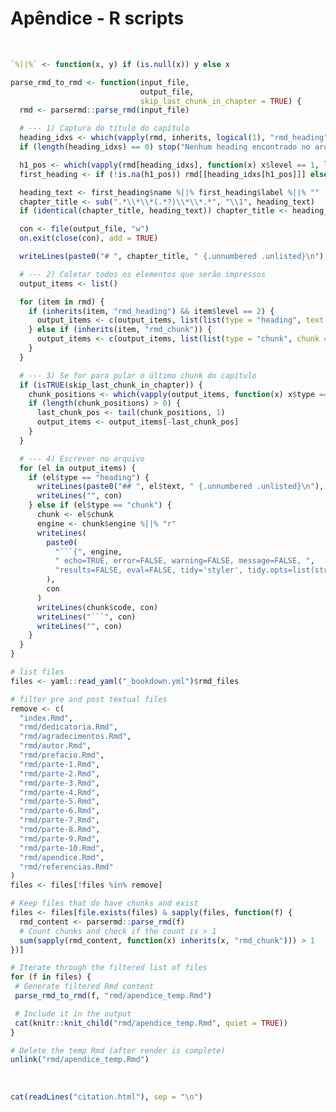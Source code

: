 # **Apêndice - R scripts** {#apendice .unnumbered}

<br>

```r
`%||%` <- function(x, y) if (is.null(x)) y else x

parse_rmd_to_rmd <- function(input_file,
                             output_file,
                             skip_last_chunk_in_chapter = TRUE) {
  rmd <- parsermd::parse_rmd(input_file)

  # --- 1) Captura do título do capítulo
  heading_idxs <- which(vapply(rmd, inherits, logical(1), "rmd_heading"))
  if (length(heading_idxs) == 0) stop("Nenhum heading encontrado no arquivo.")

  h1_pos <- which(vapply(rmd[heading_idxs], function(x) x$level == 1, logical(1)))[1]
  first_heading <- if (!is.na(h1_pos)) rmd[[heading_idxs[h1_pos]]] else rmd[[heading_idxs[1]]]

  heading_text <- first_heading$name %||% first_heading$label %||% ""
  chapter_title <- sub(".*\\*\\*(.*?)\\*\\*.*", "\\1", heading_text)
  if (identical(chapter_title, heading_text)) chapter_title <- heading_text

  con <- file(output_file, "w")
  on.exit(close(con), add = TRUE)

  writeLines(paste0("# ", chapter_title, " {.unnumbered .unlisted}\n"), con)

  # --- 2) Coletar todos os elementos que serão impressos
  output_items <- list()

  for (item in rmd) {
    if (inherits(item, "rmd_heading") && item$level == 2) {
      output_items <- c(output_items, list(list(type = "heading", text = item$name %||% item$label %||% "")))
    } else if (inherits(item, "rmd_chunk")) {
      output_items <- c(output_items, list(list(type = "chunk", chunk = item)))
    }
  }

  # --- 3) Se for para pular o último chunk do capítulo
  if (isTRUE(skip_last_chunk_in_chapter)) {
    chunk_positions <- which(vapply(output_items, function(x) x$type == "chunk", logical(1)))
    if (length(chunk_positions) > 0) {
      last_chunk_pos <- tail(chunk_positions, 1)
      output_items <- output_items[-last_chunk_pos]
    }
  }

  # --- 4) Escrever no arquivo
  for (el in output_items) {
    if (el$type == "heading") {
      writeLines(paste0("## ", el$text, " {.unnumbered .unlisted}\n"), con)
      writeLines("", con)
    } else if (el$type == "chunk") {
      chunk <- el$chunk
      engine <- chunk$engine %||% "r"
      writeLines(
        paste0(
          "```{", engine,
          " echo=TRUE, error=FALSE, warning=FALSE, message=FALSE, ",
          "results=FALSE, eval=FALSE, tidy='styler', tidy.opts=list(strict=FALSE)}"
        ),
        con
      )
      writeLines(chunk$code, con)
      writeLines("```", con)
      writeLines("", con)
    }
  }
}

# list files
files <- yaml::read_yaml("_bookdown.yml")$rmd_files

# filter pre and post textual files
remove <- c(
  "index.Rmd",
  "rmd/dedicatoria.Rmd",
  "rmd/agradecimentos.Rmd",
  "rmd/autor.Rmd",
  "rmd/prefacio.Rmd",
  "rmd/parte-1.Rmd",
  "rmd/parte-2.Rmd",
  "rmd/parte-3.Rmd",
  "rmd/parte-4.Rmd",
  "rmd/parte-5.Rmd",
  "rmd/parte-6.Rmd",
  "rmd/parte-7.Rmd",
  "rmd/parte-8.Rmd",
  "rmd/parte-9.Rmd",
  "rmd/parte-10.Rmd",
  "rmd/apendice.Rmd",
  "rmd/referencias.Rmd"
)
files <- files[!files %in% remove]

# Keep files that do have chunks and exist
files <- files[file.exists(files) & sapply(files, function(f) {
  rmd_content <- parsermd::parse_rmd(f)
  # Count chunks and check if the count is > 1
  sum(sapply(rmd_content, function(x) inherits(x, "rmd_chunk"))) > 1
})]

# Iterate through the filtered list of files
for (f in files) {
 # Generate filtered Rmd content
 parse_rmd_to_rmd(f, "rmd/apendice_temp.Rmd")

 # Include it in the output
 cat(knitr::knit_child("rmd/apendice_temp.Rmd", quiet = TRUE))
}

# Delete the temp Rmd (after render is complete)
unlink("rmd/apendice_temp.Rmd")
```

<br>

```r
cat(readLines("citation.html"), sep = "\n")
```

<br>

